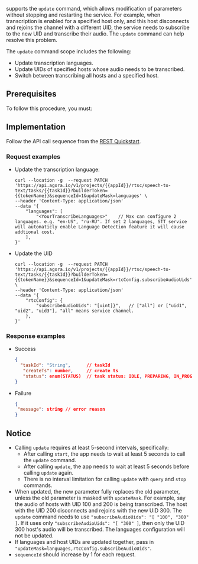 
<Vpd k="NAME"/> supports the `update` command, which allows modification of parameters without stopping and restarting the service. For example, when transcription is enabled for a specified host only, and this host disconnects and rejoins the channel with a different UID, the <Vpd k="NAME"/> service needs to subscribe to the new UID and transcribe their audio. The `update` command can help resolve this problem.

The `update` command scope includes the following:

- Update transcription languages.
- Update UIDs of specified hosts whose audio needs to be transcribed.
- Switch between transcribing all hosts and a specified host.

## Prerequisites

To follow this procedure, you must:

<Prerequisites />

## Implementation

Follow the API call sequence from the [REST Quickstart](../get-started/quickstart).

### Request examples

- Update the transcription language:

    ```shell
    curl --location -g  --request PATCH 'https://api.agora.io/v1/projects/{{appId}}/rtsc/speech-to-text/tasks/{{taskId}}?builderToken={{tokenName}}&sequenceId=1&updateMask=languages' \
    --header 'Content-Type: application/json'
    --data '{
        "languages": [
            "<YourTranscribeLanguages>"    // Max can configure 2 languages. e.g. "en-US", "ru-RU". If set 2 languages, STT service will automaticly enable Language Detection feature it will cause addtional cost.
        ],
    }'
    ```

- Update the UID

    ```shell
    curl --location -g  --request PATCH 'https://api.agora.io/v1/projects/{{appId}}/rtsc/speech-to-text/tasks/{{taskId}}?builderToken={{tokenName}}&sequenceId=1&updateMask=rtcConfig.subscribeAudioUids' \
    --header 'Content-Type: application/json'
    --data '{
        "rtcConfig": {
            "subscribeAudioUids": "[uint]}",   // ["all"] or ["uid1", "uid2", "uid3"], "all" means service channel.
        },
    }'
    ```

### Response examples

- Success

    ```json
    {
      "taskId": "String",      // taskId
       "createTs": number,     // create ts
       "status": enum(STATUS)  // task status: IDLE, PREPARING, IN_PROGRESS, STOPPING, STOPPED
    }
    ```

- Failure

    ```json
    {
     "message": string // error reason
    }
    ```

## Notice

- Calling `update` requires at least 5-second intervals, specifically:
    - After calling `start`, the app needs to wait at least 5 seconds to call the `update` command.
    - After calling `update`, the app needs to wait at least 5 seconds before calling `update` again.
    - There is no interval limitation for calling `update` with `query` and `stop` commands.
- When updated, the new parameter fully replaces the old parameter, unless the old parameter is masked with `updateMask`. For example, say the audio of hosts with UID 100 and 200 is being transcribed. The host with the UID 200 disconnects and rejoins with the new UID 300. The `update` command needs to use `"subscribeAudioUids": "[ "100", "300" ]`. If it uses only `"subscribeAudioUids": "[ "300" ]`, then only the UID 300 host's audio will be transcribed. The languages configuration will not be updated.
- If languages and host UIDs are updated together, pass in `"updateMask=languages,rtcConfig.subscribeAudioUids"`.
- `sequenceId` should increase by 1 for each request.


